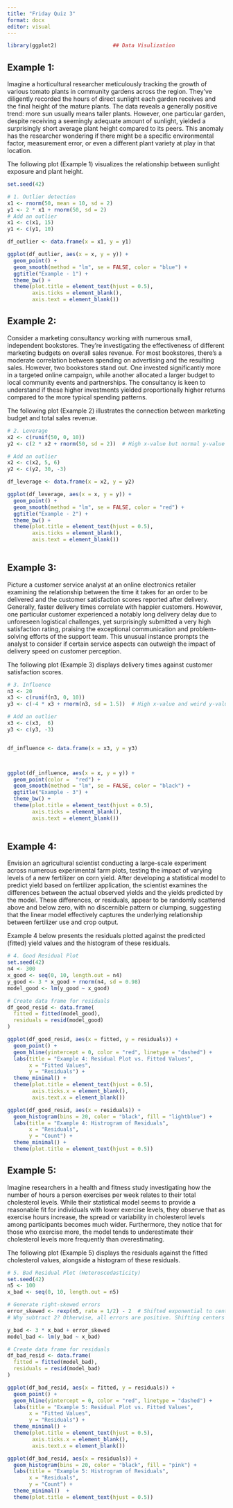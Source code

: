 ---
title: "Friday Quiz 3"
format: docx
editor: visual
---



```{r echo=FALSE}
library(ggplot2)                  ## Data Visulization
```



## **Example 1:**

Imagine a horticultural researcher meticulously tracking the growth of various tomato plants in community gardens across the region. They've diligently recorded the hours of direct sunlight each garden receives and the final height of the mature plants. The data reveals a generally positive trend: more sun usually means taller plants. However, one particular garden, despite receiving a seemingly adequate amount of sunlight, yielded a surprisingly short average plant height compared to its peers. This anomaly has the researcher wondering if there might be a specific environmental factor, measurement error, or even a different plant variety at play in that location.

The following plot (Example 1) visualizes the relationship between sunlight exposure and plant height.

```{r echo=FALSE}
set.seed(42)

# 1. Outlier detection
x1 <- rnorm(50, mean = 10, sd = 2)
y1 <- 2 * x1 + rnorm(50, sd = 2)
# Add an outlier
x1 <- c(x1, 15)
y1 <- c(y1, 10)

df_outlier <- data.frame(x = x1, y = y1)

ggplot(df_outlier, aes(x = x, y = y)) +
  geom_point() +
  geom_smooth(method = "lm", se = FALSE, color = "blue") +
  ggtitle("Example - 1") +
  theme_bw() +
  theme(plot.title = element_text(hjust = 0.5),
        axis.ticks = element_blank(),
        axis.text = element_blank())  
```



## **Example 2:**

Consider a marketing consultancy working with numerous small, independent bookstores. They're investigating the effectiveness of different marketing budgets on overall sales revenue. For most bookstores, there's a moderate correlation between spending on advertising and the resulting sales. However, two bookstores stand out. One invested significantly more in a targeted online campaign, while another allocated a larger budget to local community events and partnerships. The consultancy is keen to understand if these higher investments yielded proportionally higher returns compared to the more typical spending patterns.

The following plot (Example 2) illustrates the connection between marketing budget and total sales revenue.




```{r echo=FALSE}
# 2. Leverage
x2 <- c(runif(50, 0, 10))
y2 <- c(2 * x2 + rnorm(50, sd = 2))  # High x-value but normal y-value

# Add an outlier
x2 <- c(x2, 5, 6)
y2 <- c(y2, 30, -3)

df_leverage <- data.frame(x = x2, y = y2)

ggplot(df_leverage, aes(x = x, y = y)) +
  geom_point() +
  geom_smooth(method = "lm", se = FALSE, color = "red") +
  ggtitle("Example - 2") +
  theme_bw() +
  theme(plot.title = element_text(hjust = 0.5),
        axis.ticks = element_blank(),
        axis.text = element_blank())   
  
```



## **Example 3:**

Picture a customer service analyst at an online electronics retailer examining the relationship between the time it takes for an order to be delivered and the customer satisfaction scores reported after delivery. Generally, faster delivery times correlate with happier customers. However, one particular customer experienced a notably long delivery delay due to unforeseen logistical challenges, yet surprisingly submitted a very high satisfaction rating, praising the exceptional communication and problem-solving efforts of the support team. This unusual instance prompts the analyst to consider if certain service aspects can outweigh the impact of delivery speed on customer perception.

The following plot (Example 3) displays delivery times against customer satisfaction scores.

```{r echo=FALSE}
# 3. Influence
n3 <- 20
x3 <- c(runif(n3, 0, 10))
y3 <- c(-4 * x3 + rnorm(n3, sd = 1.5))  # High x-value and weird y-value

# Add an outlier
x3 <- c(x3,  6)
y3 <- c(y3, -3)


df_influence <- data.frame(x = x3, y = y3)



ggplot(df_influence, aes(x = x, y = y)) +
  geom_point(color =  "red") +
  geom_smooth(method = "lm", se = FALSE, color = "black") +
  ggtitle("Example - 3") +
  theme_bw() +
  theme(plot.title = element_text(hjust = 0.5),
        axis.ticks = element_blank(),
        axis.text = element_blank())  
  
```



## **Example 4:**

Envision an agricultural scientist conducting a large-scale experiment across numerous experimental farm plots, testing the impact of varying levels of a new fertilizer on corn yield. After developing a statistical model to predict yield based on fertilizer application, the scientist examines the differences between the actual observed yields and the yields predicted by the model. These differences, or residuals, appear to be randomly scattered above and below zero, with no discernible pattern or clumping, suggesting that the linear model effectively captures the underlying relationship between fertilizer use and crop output.

Example 4 below presents the residuals plotted against the predicted (fitted) yield values and the histogram of these residuals.


```{r echo=FALSE}


# 4. Good Residual Plot
set.seed(42)
n4 <- 300
x_good <- seq(0, 10, length.out = n4)
y_good <- 3 * x_good + rnorm(n4, sd = 0.98)
model_good <- lm(y_good ~ x_good)

# Create data frame for residuals
df_good_resid <- data.frame(
  fitted = fitted(model_good),
  residuals = resid(model_good)
)

ggplot(df_good_resid, aes(x = fitted, y = residuals)) +
  geom_point() +
  geom_hline(yintercept = 0, color = "red", linetype = "dashed") +
  labs(title = "Example 4: Residual Plot vs. Fitted Values",
       x = "Fitted Values",
       y = "Residuals") +
  theme_minimal() +
  theme(plot.title = element_text(hjust = 0.5),
        axis.ticks.x = element_blank(),
        axis.text.x = element_blank())  


```



```{r echo=FALSE}
ggplot(df_good_resid, aes(x = residuals)) +
  geom_histogram(bins = 20, color = "black", fill = "lightblue") +
  labs(title = "Example 4: Histrogram of Residuals",
       x = "Residuals",
       y = "Count") +
  theme_minimal() +
  theme(plot.title = element_text(hjust = 0.5))
```



## **Example 5:** 

Imagine researchers in a health and fitness study investigating how the number of hours a person exercises per week relates to their total cholesterol levels. While their statistical model seems to provide a reasonable fit for individuals with lower exercise levels, they observe that as exercise hours increase, the spread or variability in cholesterol levels among participants becomes much wider. Furthermore, they notice that for those who exercise more, the model tends to underestimate their cholesterol levels more frequently than overestimating.

The following plot (Example 5) displays the residuals against the fitted cholesterol values, alongside a histogram of these residuals.




```{r echo=FALSE}
# 5. Bad Residual Plot (Heteroscedasticity)
set.seed(42)
n5 <- 100
x_bad <- seq(0, 10, length.out = n5)

# Generate right-skewed errors
error_skewed <- rexp(n5, rate = 1/2) - 2  # Shifted exponential to center closer to 0
# Why subtract 2? Otherwise, all errors are positive. Shifting centers it near 0 but still skewed right.

y_bad <- 3 * x_bad + error_skewed
model_bad <- lm(y_bad ~ x_bad)

# Create data frame for residuals
df_bad_resid <- data.frame(
  fitted = fitted(model_bad),
  residuals = resid(model_bad)
)

ggplot(df_bad_resid, aes(x = fitted, y = residuals)) +
  geom_point() +
  geom_hline(yintercept = 0, color = "red", linetype = "dashed") +
  labs(title = "Example 5: Residual Plot vs. Fitted Values",
       x = "Fitted Values",
       y = "Residuals") +
  theme_minimal() +
  theme(plot.title = element_text(hjust = 0.5),
        axis.ticks.x = element_blank(),
        axis.text.x = element_blank()) 


```




```{r echo=FALSE}
ggplot(df_bad_resid, aes(x = residuals)) +
  geom_histogram(bins = 20, color = "black", fill = "pink") +
  labs(title = "Example 5: Histrogram of Residuals",
       x = "Residuals",
       y = "Count") +
  theme_minimal()  +
  theme(plot.title = element_text(hjust = 0.5))

```

